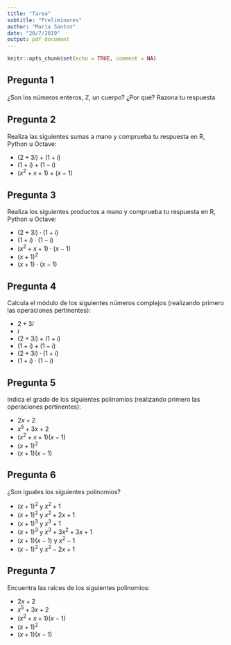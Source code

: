 ```yaml
---
title: "Tarea"
subtitle: "Preliminares"
author: "María Santos"
date: "20/7/2019"
output: pdf_document
---
```


```r
knitr::opts_chunk$set(echo = TRUE, comment = NA)
```

## Pregunta 1

¿Son los números enteros, $\mathbb{Z}$, un cuerpo? ¿Por qué? Razona tu respuesta

## Pregunta 2

Realiza las siguientes sumas a mano y comprueba tu respuesta en R, Python u Octave:

- $(2+3i)+(1+i)$
- $(1+i)+(1-i)$
- $(x^2+x+1)+(x-1)$

## Pregunta 3

Realiza los siguientes productos a mano y comprueba tu respuesta en R, Python u Octave:

- $(2+3i)\cdot(1+i)$
- $(1+i)\cdot(1-i)$
- $(x^2+x+1)\cdot(x-1)$
- $(x+1)^2$
- $(x+1)\cdot(x-1)$

## Pregunta 4

Calcula el módulo de los siguientes números complejos (realizando primero las operaciones pertinentes): 

- $2+3i$
- $i$
- $(2+3i)+(1+i)$
- $(1+i)+(1-i)$
- $(2+3i)\cdot(1+i)$
- $(1+i)\cdot(1-i)$

## Pregunta 5

Indica el grado de los siguientes polinomios (realizando primero las operaciones pertinentes):

- $2x+2$
- $x^5+3x+2$
- $(x^2+x+1)(x-1)$
- $(x+1)^2$
- $(x+1)(x-1)$

## Pregunta 6

¿Son iguales los siguientes polinomios?

- $(x+1)^2$  y $x^2+1$
- $(x+1)^2$ y $x^2+2x+1$
- $(x+1)^3$ y $x^3+1$
- $(x+1)^3$ y $x^3+3x^2+3x+1$
- $(x+1)(x-1)$ y $x^2-1$
- $(x-1)^2$ y $x^2-2x+1$

## Pregunta 7

Encuentra las raíces de los siguientes polinomios:

- $2x+2$
- $x^5+3x+2$
- $(x^2+x+1)(x-1)$
- $(x+1)^2$
- $(x+1)(x-1)$
